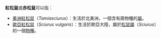 '''紅松鼠'''或'''赤松鼠'''可以指：

*[[美洲紅松鼠|美洲紅松鼠]]（''Tamiasciurus''）：生活於北美洲，一個含有兩物種的[[屬|屬]]。
*[[歐亞紅松鼠|歐亞紅松鼠]]（''Sciurus vulgaris''）：生活於歐亞大陸，屬於[[松鼠屬|松鼠屬]]（''Sciurus''）的一個[[物種|物種]]。

{{disambig|Cat=三字物種消歧義}}